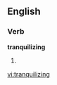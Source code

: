 ==English==

===Verb===
'''tranquilizing'''

# {{present participle of|[[tranquilize]]}}

[[vi:tranquilizing]]